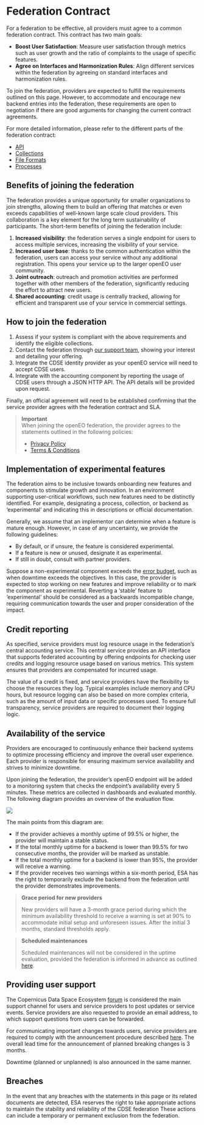# Federation Contract

For a federation to be effective, all providers must agree to a common federation contract. This contract has two main goals:

* **Boost User Satisfaction**: Measure user satisfaction through metrics such as user growth and the ratio of complaints 
to the usage of specific features.
* **Agree on Interfaces and Harmonization Rules**: Align different services within the federation by agreeing on standard 
interfaces and harmonization rules.


To join the federation, providers are expected to fulfill the requirements outlined on this page.
However, to accommodate and encourage new backend entries into the federation, these requirements are open to negotiation if there are good arguments for changing the current contract agreements.

For more detailed information, please refer to the different parts of the federation contract:

- [API](./api.md)
- [Collections](./collections.md)
- [File Formats](./fileformats.md)
- [Processes](./processes.md)

## Benefits of joining the federation

The federation provides a unique opportunity for smaller organizations to join strengths, allowing them to build an offering that matches or even exceeds capabilities of well-known large scale cloud providers. 
This collaboration is a key element for the long term sustainability of participants. 
The short-term benefits of joining the federation include:

1. **Increased visibility**: the federation serves a single endpoint for users to access multiple services, increasing the visibility of your service.
2. **Increased user base**: thanks to the common authentication within the federation, users can access your service without any additional registration. This opens your service up to the larger openEO user community.
3. **Joint outreach**: outreach and promotion activities are performed together with other members of the federation, significantly reducing the effort to attract new users.
4. **Shared accounting**: credit usage is centrally tracked, allowing for efficient and transparent use of your service in commercial settings.

## How to join the federation

1. Assess if your system is compliant with the above requirements and identify the eligible collections. 
2. Contact the federation through [our support team](https://helpcenter.dataspace.copernicus.eu/hc/en-gb), showing your interest and detailing your offering.
3. Integrate the CDSE identity provider as your openEO service will need to accept CDSE users.
4. Integrate with the accounting component by reporting the usage of CDSE users through a JSON HTTP API. The API details will be provided upon request.

Finally, an official agreement will need to be established confirming that the service provider agrees with the federation contract and SLA.

> **Important**<br/>
> When joining the openEO federation, the provider agrees to the statements outlined in the following policies:
> 
> * [Privacy Policy](https://dataspace.copernicus.eu/openeofed-privacy-policy)
> * [Terms & Conditions](https://dataspace.copernicus.eu/openeofed-terms-and-conditions)

## Implementation of experimental features

The federation aims to be inclusive towards onboarding new features and components to stimulate growth and innovation.
In an environment supporting user-critical workflows, such new features need to be distinctly identified.
For example, designating a process, collection, or backend as 'experimental' and indicating this in descriptions or official documentation.

Generally, we assume that an implementor can determine when a feature is mature enough.
However, in case of any uncertainty, we provide the following guidelines:

- By default, or if unsure, the feature is considered experimental.
- If a feature is new or unused, designate it as experimental.
- If still in doubt, consult with partner providers.

Suppose a non-experimental component exceeds the [error budget](https://sre.google/workbook/implementing-slos/), such as when downtime exceeds the objectives.
In this case, the provider is expected to stop working on new features and improve reliability or to mark the component as experimental.
Reverting a 'stable' feature to 'experimental' should be considered as a backwards incompatible change, requiring communication towards the user and proper consideration of the impact.

## Credit reporting

As specified, service providers must log resource usage in the federation’s central accounting service. This central 
service provides an API interface that supports federated accounting by offering endpoints for checking user credits and 
logging resource usage based on various metrics. This system ensures that providers are compensated for incurred usage.

The value of a credit is fixed, and service providers have the flexibility to choose the resources they log. Typical 
examples include memory and CPU hours, but resource logging can also be based on more complex criteria, such as the 
amount of input data or specific processes used. To ensure full transparency, service providers are required to document 
their logging logic.


## Availability of the service
Providers are encouraged to continuously enhance their backend systems to optimize processing efficiency and improve the overall user experience.
Each provider is responsible for ensuring maximum service availability and strives to minimize downtime.

Upon joining the federation, the provider's openEO endpoint will be added to a monitoring system that checks the endpoint's availability every 5 minutes.
These metrics are collected in dashboards and evaluated monthly.
The following diagram provides an overview of the evaluation flow.

![](../../_images/openeo_federation_flowchart.png)

The main points from this diagram are:

- If the provider achieves a monthly uptime of 99.5% or higher, the provider will maintain a stable status.
- If the total monthly uptime for a backend is lower than 99.5% for two consecutive months, the provider will be marked as unstable.
- If the total monthly uptime for a backend is lower than 95%, the provider will receive a warning.
- If the provider receives two warnings within a six-month period, ESA has the right to temporarily exclude the backend from the federation until the provider demonstrates improvements.

> **Grace period for new providers**
> 
> New providers will have a 3-month grace period during which the minimum availability threshold to receive a warning is set at 90% to accommodate initial setup and unforeseen issues.
> After the initial 3 months, standard thresholds apply.

> **Scheduled maintenances**
>
> Scheduled maintenances will not be considered in the uptime evaluation, provided the federation is informed in advance as outlined [here](../openeo_federation.md#openeoannounce).

## Providing user support

The Copernicus Data Space Ecosystem [forum](https://forum.dataspace.copernicus.eu/) is considered the main support channel for users and service providers to post updates or service events.
Service providers are also requested to provide an email address, to which support questions from users can be forwarded.

For communicating important changes towards users, service providers are required to comply with the announcement procedure described [here](../openeo_federation.md#openeoannounce).
The overall lead time for the announcement of planned breaking changes is 3 months.

Downtime (planned or unplanned) is also announced in the same manner.

## Breaches

In the event that any breaches with the statements in this page or its related documents are detected, ESA reserves the right to take appropriate actions to maintain the stability and reliability of the CDSE federation
These actions can include a temporary or permanent exclusion from the federation.

